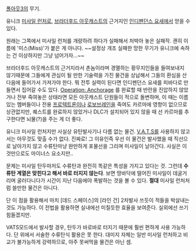 [[폴아웃3]]의 무기.

유니크 [[미사일 런처]]로, [[브라더후드 아웃캐스트]]의 근거지인 [[인디펜던스 요새]]에서 얻을 수 있다.

원래는 그쪽에서 미사일 런처를 개량하려 하다가 실패해서 처박아 놓은 실패작. 괜히 이름에 '미스(Miss)'가 붙은 게 아니다. ~~설정상 개조 실패한 망한 무기가 유니크에 속하는 건 이상하지만 그냥 넘어가자...~~

브라더후드 아웃캐스트의 근거지라서 촌놈이라며 경멸하는 황무지인들을 들여보내지 않기때문에 그들에게 관심이 될 만한 기술력을 가진 물건을 상납해서 그들의 환심을 산 다음에 들어가서 가져가야 한다. 뭐 전투 실력이 된다면 인디펜던스 요새를 피바다로 만들면서 집어갈 수도 있다. [[Operation: Anchorage]] 를 완료할 때 반란을 진압하지 않았거나 전부 죽여놓은 상태라면 모든 아웃캐스트 단원들이 적으로 돌변하며, 이 때는 이름 있는 멤버들이나 전용 [[프로텍트론]]이나 [[로보브레인]]을 죽여도 카르마에 영향이 없으므로 상관없지만, 퀘스트를 완료하지 않았거나 DLC가 설치되어 있지 않을 때 선 카르마를 추구한다면 뇌물(?)을 주는 게 더 좋다.

유니크 미사일 런처지만 사실상 유탄발사기나 다름 없는 물건. [[V.A.T.S]]를 사용하지 않고서는 아무것도 맞출 수가 없다. 진짜로! 그 이유인즉 우선 이 물건은 발사했을 때 직선으로 날아가지 않고 수류탄마냥 완만하게 포물선을 그리며 미사일이 날아간다. 사실은 이것만으로도 마이너스 요소지만..

문제는 미사일 탄두마저도 수류탄과 완전히 똑같은 특성을 가지고 있다는 것. 그런데 '''수류탄 계열은 맞힌다고 해서 바로 터지지 않는다'''. 보면 땅바닥에 떨어진 미사일이 데굴거리며 굴러다니다가 시간이 지난 다음에야 폭발하는 것을 볼 수 있다. '''절대''' 미사일 런처처럼 쓸만한 물건은 아니다. 

단 이 점을 활용해서 마치 [데드 스페이스]의 [라인 건] 2차발사 쓰듯이 적들을 박살내는 것도 가능하다. 이 전법을 활용하면 실내에선 미칠듯한 효율을 보여준다. 실외에선 쓰기 힘들겠지만.

VATS모드에서 발사할 경우, 탄두가 바로바로 터지기 때문에 훨씬 편하게 사용 가능하다. 단 위에서 서술한 수류탄식 활용은 못 한다. 대미지 자체는 일반 미사일 런처하고 비교가 불가능하게 강력하므로, 아주 못써먹을 물건은 아닌 셈.
